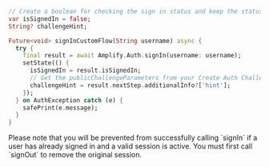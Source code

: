 ```dart
// Create a boolean for checking the sign in status and keep the status
var isSignedIn = false;
String? challengeHint;

Future<void> signInCustomFlow(String username) async {
  try {
    final result = await Amplify.Auth.signIn(username: username);
    setState(() {
      isSignedIn = result.isSignedIn;
      // Get the publicChallengeParameters from your Create Auth Challenge Lambda
      challengeHint = result.nextStep.additionalInfo?['hint'];
    });
  } on AuthException catch (e) {
    safePrint(e.message);
  }
}
```

<Callout>
  Please note that you will be prevented from successfully calling `signIn` if a
  user has already signed in and a valid session is active. You must first call
  `signOut` to remove the original session.
</Callout>
